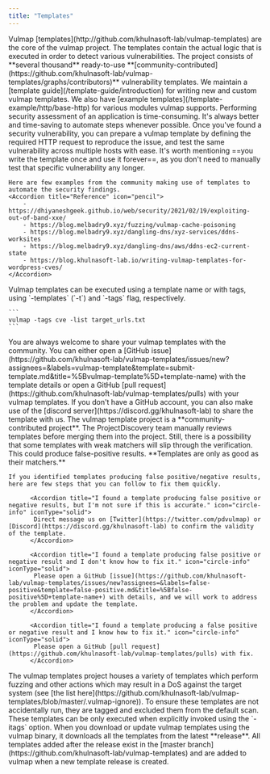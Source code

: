 ```yaml
---
title: "Templates"
---
```


<AccordionGroup>
  <Accordion title="What are vulmap templates?" icon="circle-info" iconType="solid">
    Vulmap [templates](http://github.com/khulnasoft-lab/vulmap-templates) are the core of the vulmap project. The templates contain the actual logic that is executed in order to detect various vulnerabilities. The project consists of **several thousand** ready-to-use **[community-contributed](https://github.com/khulnasoft-lab/vulmap-templates/graphs/contributors)** vulnerability templates.
  </Accordion>

  <Accordion title="How can I write vulmap templates?" icon="circle-info" iconType="solid">
    We maintain a [template guide](/template-guide/introduction) for writing new and custom vulmap templates. We also have [example templates](/template-example/http/base-http) for various modules vulmap supports.

  </Accordion>

  <Accordion title="Is writing vulmap templates useful?" icon="fire-flame-curved" iconType="solid">
    Performing security assessment of an application is time-consuming. It's always better and time-saving to automate steps whenever possible. Once you've found a security vulnerability, you can prepare a vulmap template by defining the required HTTP request to reproduce the issue, and test the same vulnerability across multiple hosts with ease. It's worth mentioning ==you write the template once and use it forever==, as you don't need to manually test that specific vulnerability any longer.

	Here are few examples from the community making use of templates to automate the security findings.
    <Accordion title="Reference" icon="pencil">
        - https://dhiyaneshgeek.github.io/web/security/2021/02/19/exploiting-out-of-band-xxe/
		- https://blog.melbadry9.xyz/fuzzing/vulmap-cache-poisoning
		- https://blog.melbadry9.xyz/dangling-dns/xyz-services/ddns-worksites
		- https://blog.melbadry9.xyz/dangling-dns/aws/ddns-ec2-current-state
		- https://blog.khulnasoft-lab.io/writing-vulmap-templates-for-wordpress-cves/
    </Accordion>

  </Accordion>

  <Accordion title="How do I run vulmap templates?" icon="circle-info" iconType="solid">
    Vulmap templates can be executed using a template name or with tags, using `-templates` (`-t`) and `-tags` flag, respectively.

	```
	vulmap -tags cve -list target_urls.txt
	```
  </Accordion>
  
  <Accordion title="I want to contribute vulmap templates! 😁" icon="circle-info" iconType="solid">
   You are always welcome to share your vulmap templates with the community. You can either open a [GitHub issue](https://github.com/khulnasoft-lab/vulmap-templates/issues/new?assignees=&labels=vulmap-template&template=submit-template.md&title=%5Bvulmap-template%5D+template-name) with the template details or open a GitHub [pull request](https://github.com/khulnasoft-lab/vulmap-templates/pulls) with your vulmap templates. If you don't have a GitHub account, you can also make use of the [discord server](https://discord.gg/khulnasoft-lab) to share the template with us.
  </Accordion>


  <Accordion title="I'm getting false-positive results!" icon="triangle-exclamation" iconType="solid">
    The vulmap template project is a **community-contributed project**. The ProjectDiscovery team manually reviews templates before merging them into the project. Still, there is a possibility that some templates with weak matchers will slip through the verification. This could produce false-positive results. **Templates are only as good as their matchers.**

	If you identified templates producing false positive/negative results, here are few steps that you can follow to fix them quickly.

          <Accordion title="I found a template producing false positive or negative results, but I'm not sure if this is accurate." icon="circle-info" iconType="solid">
           Direct message us on [Twitter](https://twitter.com/pdvulmap) or [Discord](https://discord.gg/khulnasoft-lab) to confirm the validity of the template.
          </Accordion>  

          <Accordion title="I found a template producing false positive or negative result and I don't know how to fix it." icon="circle-info" iconType="solid">
           Please open a GitHub [issue](https://github.com/khulnasoft-lab/vulmap-templates/issues/new?assignees=&labels=false-positive&template=false-positive.md&title=%5Bfalse-positive%5D+template-name+) with details, and we will work to address the problem and update the template.
          </Accordion>  

          <Accordion title="I found a template producing a false positive or negative result and I know how to fix it." icon="circle-info" iconType="solid">
           Please open a GitHub [pull request](https://github.com/khulnasoft-lab/vulmap-templates/pulls) with fix.
          </Accordion>  

  </Accordion>

  <Accordion title="I'm not able to run all templates!" icon="triangle-exclamation" iconType="solid">
    The vulmap templates project houses a variety of templates which perform fuzzing and other actions which may result in a DoS against the target system (see [the list here](https://github.com/khulnasoft-lab/vulmap-templates/blob/master/.vulmap-ignore)). To ensure  these templates are not accidentally run, they are tagged and excluded them from the default scan. These templates can be only executed when explicitly invoked using the `-itags` option.

  </Accordion>

   <Accordion title="Templates exist on GitHub but are not running with vulmap?" icon="triangle-exclamation" iconType="solid">
    When you download or update vulmap templates using the vulmap binary, it downloads all the templates from the latest **release**. All templates added after the release exist in the [master branch](https://github.com/khulnasoft-lab/vulmap-templates) and are added to vulmap when a new template release is created.
  </Accordion>

</AccordionGroup>
